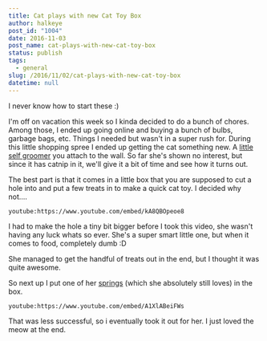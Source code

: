 ```yaml
---
title: Cat plays with new Cat Toy Box
author: halkeye
post_id: "1004"
date: 2016-11-03
post_name: cat-plays-with-new-cat-toy-box
status: publish
tags:
  - general
slug: /2016/11/02/cat-plays-with-new-cat-toy-box
datetime: null
---
```


I never know how to start these :)

I'm off on vacation this week so I kinda decided to do a bunch of chores. Among those, I ended up going online and buying a bunch of bulbs, garbage bags, etc. Things I needed but wasn't in a super rush for. During this little shopping spree I ended up getting the cat something new. A [little self groomer](https://www.amazon.ca/gp/product/B00D3NI2PG) you attach to the wall. So far she's shown no interest, but since it has catnip in it, we'll give it a bit of time and see how it turns out.

The best part is that it comes in a little box that you are supposed to cut a hole into and put a few treats in to make a quick cat toy. I decided why not....

`youtube:https://www.youtube.com/embed/kA8QBOpeoe8`

I had to make the hole a tiny bit bigger before I took this video, she wasn't having any luck whats so ever. She's a super smart little one, but when it comes to food, completely dumb :D

She managed to get the handful of treats out in the end, but I thought it was quite awesome.

So next up I put one of her [springs](/2016/01/06/cat-2/) (which she absolutely still loves) in the box.

`youtube:https://www.youtube.com/embed/A1XlABeiFWs`

That was less successful, so i eventually took it out for her. I just loved the meow at the end.
